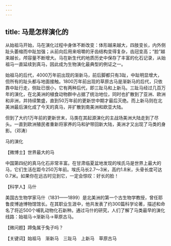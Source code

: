 ```yaml
---
---
---
```

title: 马是怎样演化的
---




从始祖马开始，马在演化过程中身体不断改变：体形越来越大，四肢变长，内外侧趾头萎缩而中趾加强；从前向后用来咀嚼的牙齿结构变得复杂，齿冠变高；“脸”越来越长，颅容量不断增大。马在新生代的地质历史中保存了丰富的化石记录，从始祖马一直延续到真马，因此成为生物演化最典型的例证之一。

始祖马的后代，4000万年前出现的渐新马，前后脚都只有3趾，中趾明显增大，但所有的趾头都与地面接触。1800万年前出现的草原古马是渐新马的后代，只依靠中趾行走，侧趾已很小，它有两种后代，即三趾马和上新马。三趾马经过几百万年的演化，在北美洲的植食动物群中占据了统治地位，同时也扩散到了亚洲、欧洲和非洲，并持续繁盛，直到50万年前的更新世中期才最后灭绝。而上新马则在北美洲最后演化成了今天的真马，并扩散到南美洲和欧亚大陆。

但到了大约1万年前的更新世末，马类在其起源演化的主战场美洲大陆走到了尽头。一直到欧洲殖民者重新将家养的马和驴带回新大陆，美洲才又出现了马类的身影。（邓涛）

马的演化





【微博士】世界最大的马

中国第四纪的真马化石非常丰富。在甘肃临夏盆地发现的埃氏马是世界上最大的马，它们生活在距今250万年前。埃氏马长2.7～3米，高约1.8米，头骨长度可达0.7米。如果你在远古时见到它，一定会惊叹：好长的脸！



【科学人】马什

美国古生物学家马什（1831——1899）是北美洲的第一个古生物学教授，曾任耶鲁皮博迪博物馆馆长。在其职业生涯中，他共发表了约300篇科学论著，描述和命名了将近500个哺乳动物化石新种。通过马什的研究，人们了解了马类最早的演化线路：始祖马→渐新马→草原古马。

【微问题】蹄兔属于兔子吗？

【关键词】始祖马　渐新马　三趾马　上新马　草原古马